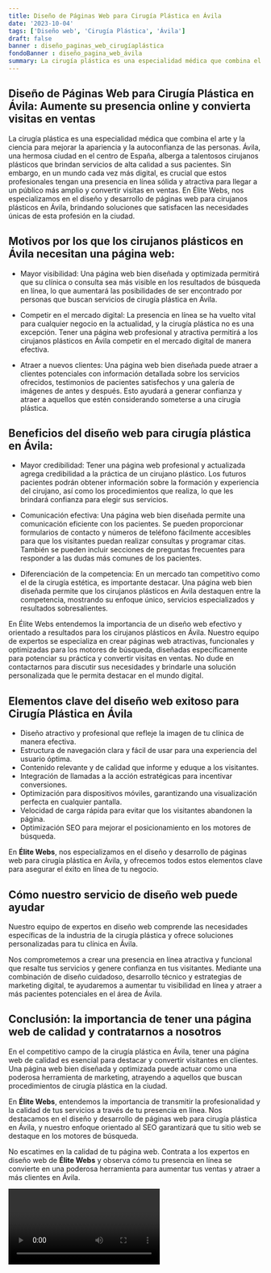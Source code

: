 ```yaml
---
title: Diseño de Páginas Web para Cirugía Plástica en Ávila
date: '2023-10-04'
tags: ['Diseño web', 'Cirugía Plástica', 'Ávila']
draft: false
banner : diseño_paginas_web_cirugíaplástica
fondoBanner : diseño_pagina_web_ávila
summary: La cirugía plástica es una especialidad médica que combina el arte y la ciencia para mejorar la apariencia y la autoconfianza de las personas. Ávila, una hermosa ciudad en el centro de España, alberga a talentosos cirujanos plásticos que brindan servicios de alta calidad a sus pacientes. Sin embargo, en un mundo cada vez más digital, es crucial que estos profesionales tengan una presencia en línea sólida y atractiva para llegar a un público más amplio y convertir visitas en ventas. En Élite Webs, nos especializamos en el diseño y desarrollo de páginas web para cirujanos plásticos en Ávila, brindando soluciones que satisfacen las necesidades únicas de esta profesión en la ciudad.
---
```


## Diseño de Páginas Web para Cirugía Plástica en Ávila: Aumente su presencia online y convierta visitas en ventas

La cirugía plástica es una especialidad médica que combina el arte y la ciencia para mejorar la apariencia y la autoconfianza de las personas. Ávila, una hermosa ciudad en el centro de España, alberga a talentosos cirujanos plásticos que brindan servicios de alta calidad a sus pacientes. Sin embargo, en un mundo cada vez más digital, es crucial que estos profesionales tengan una presencia en línea sólida y atractiva para llegar a un público más amplio y convertir visitas en ventas. En Élite Webs, nos especializamos en el diseño y desarrollo de páginas web para cirujanos plásticos en Ávila, brindando soluciones que satisfacen las necesidades únicas de esta profesión en la ciudad.

## Motivos por los que los cirujanos plásticos en Ávila necesitan una página web:

- Mayor visibilidad: Una página web bien diseñada y optimizada permitirá que su clínica o consulta sea más visible en los resultados de búsqueda en línea, lo que aumentará las posibilidades de ser encontrado por personas que buscan servicios de cirugía plástica en Ávila.

- Competir en el mercado digital: La presencia en línea se ha vuelto vital para cualquier negocio en la actualidad, y la cirugía plástica no es una excepción. Tener una página web profesional y atractiva permitirá a los cirujanos plásticos en Ávila competir en el mercado digital de manera efectiva.

- Atraer a nuevos clientes: Una página web bien diseñada puede atraer a clientes potenciales con información detallada sobre los servicios ofrecidos, testimonios de pacientes satisfechos y una galería de imágenes de antes y después. Esto ayudará a generar confianza y atraer a aquellos que estén considerando someterse a una cirugía plástica.

## Beneficios del diseño web para cirugía plástica en Ávila:

- Mayor credibilidad: Tener una página web profesional y actualizada agrega credibilidad a la práctica de un cirujano plástico. Los futuros pacientes podrán obtener información sobre la formación y experiencia del cirujano, así como los procedimientos que realiza, lo que les brindará confianza para elegir sus servicios.

- Comunicación efectiva: Una página web bien diseñada permite una comunicación eficiente con los pacientes. Se pueden proporcionar formularios de contacto y números de teléfono fácilmente accesibles para que los visitantes puedan realizar consultas y programar citas. También se pueden incluir secciones de preguntas frecuentes para responder a las dudas más comunes de los pacientes.

- Diferenciación de la competencia: En un mercado tan competitivo como el de la cirugía estética, es importante destacar. Una página web bien diseñada permite que los cirujanos plásticos en Ávila destaquen entre la competencia, mostrando su enfoque único, servicios especializados y resultados sobresalientes.

En Élite Webs entendemos la importancia de un diseño web efectivo y orientado a resultados para los cirujanos plásticos en Ávila. Nuestro equipo de expertos se especializa en crear páginas web atractivas, funcionales y optimizadas para los motores de búsqueda, diseñadas específicamente para potenciar su práctica y convertir visitas en ventas. No dude en contactarnos para discutir sus necesidades y brindarle una solución personalizada que le permita destacar en el mundo digital.

<GifSeo />

<Cta />

## **Elementos clave del diseño web exitoso para Cirugía Plástica en Ávila**

- Diseño atractivo y profesional que refleje la imagen de tu clínica de manera efectiva.
- Estructura de navegación clara y fácil de usar para una experiencia del usuario óptima.
- Contenido relevante y de calidad que informe y eduque a los visitantes.
- Integración de llamadas a la acción estratégicas para incentivar conversiones.
- Optimización para dispositivos móviles, garantizando una visualización perfecta en cualquier pantalla.
- Velocidad de carga rápida para evitar que los visitantes abandonen la página.
- Optimización SEO para mejorar el posicionamiento en los motores de búsqueda.

En **Élite Webs**, nos especializamos en el diseño y desarrollo de páginas web para cirugía plástica en Ávila, y ofrecemos todos estos elementos clave para asegurar el éxito en línea de tu negocio.

## **Cómo nuestro servicio de diseño web puede ayudar**

Nuestro equipo de expertos en diseño web comprende las necesidades específicas de la industria de la cirugía plástica y ofrece soluciones personalizadas para tu clínica en Ávila. 

Nos comprometemos a crear una presencia en línea atractiva y funcional que resalte tus servicios y genere confianza en tus visitantes. Mediante una combinación de diseño cuidadoso, desarrollo técnico y estrategias de marketing digital, te ayudaremos a aumentar tu visibilidad en línea y atraer a más pacientes potenciales en el área de Ávila.

## **Conclusión: la importancia de tener una página web de calidad y contratarnos a nosotros**

En el competitivo campo de la cirugía plástica en Ávila, tener una página web de calidad es esencial para destacar y convertir visitantes en clientes. Una página web bien diseñada y optimizada puede actuar como una poderosa herramienta de marketing, atrayendo a aquellos que buscan procedimientos de cirugía plástica en la ciudad.

En **Élite Webs**, entendemos la importancia de transmitir la profesionalidad y la calidad de tus servicios a través de tu presencia en línea. Nos destacamos en el diseño y desarrollo de páginas web para cirugía plástica en Ávila, y nuestro enfoque orientado al SEO garantizará que tu sitio web se destaque en los motores de búsqueda.

No escatimes en la calidad de tu página web. Contrata a los expertos en diseño web de **Élite Webs** y observa cómo tu presencia en línea se convierte en una poderosa herramienta para aumentar tus ventas y atraer a más clientes en Ávila.

<Video />

<CtaBot job='Cirugía Plástica' city='Ávila'/>

<Gmaps query='Ávila+españa+maps' />